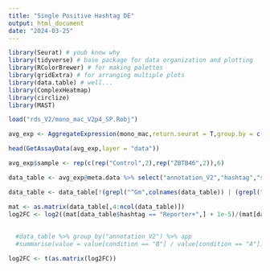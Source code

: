 ```yaml
---
title: "Single Positive Hashtag DE"
output: html_document
date: "2024-03-25"
---
```


```r
library(Seurat) # youb know why
library(tidyverse) # base package for data organization and plotting
library(RColorBrewer) # for making palettes
library(gridExtra) # for arranging multiple plots
library(data.table) # well...
library(ComplexHeatmap)
library(circlize)
library(MAST)
```

```r
load("rds_V2/mono_mac_V2p4_SP.Robj")
```

```r
avg_exp <- AggregateExpression(mono_mac,return.seurat = T,group.by = c("annotation_V2","orig.ident","hashtag"))
```
```r
head(GetAssayData(avg_exp,layer = "data"))
```
```r
avg_exp$sample <- rep(c(rep("Control",2),rep("ZBTB46",2)),6)
```

```r
data_table <- avg_exp@meta.data %>% select("annotation_V2","hashtag","sample") %>% cbind(t(GetAssayData(avg_exp,layer = "data")))
```

```r
data_table <- data_table[!(grepl("^Gm",colnames(data_table)) | (grepl("*Rik$",colnames(data_table))))]
```

```r
mat <- as.matrix(data_table[,4:ncol(data_table)])
log2FC <- log2((mat[data_table$hashtag == "Reporter+",] + 1e-5)/(mat[data_table$hashtag == "Reporter-",] + 1e-5))
       
  
  #data_table %>% group_by("annotation_V2") %>% app
  #summarise(value = value[condition == "B"] / value[condition == "A"])

```

```r
log2FC <- t(as.matrix(log2FC))
```

